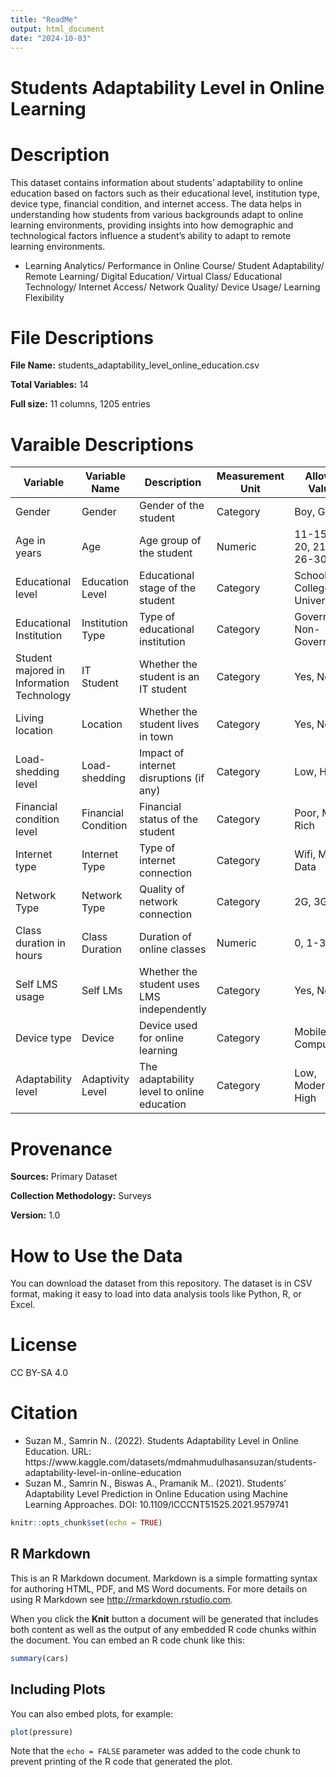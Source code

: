 ---
title: "ReadMe"
output: html_document
date: "2024-10-03"
---

# Students Adaptability Level in Online Learning

# Description
This dataset contains information about students' adaptability to online education based on factors such as their educational level, institution type, device type, financial condition, and internet access. The data helps in understanding how students from various backgrounds adapt to online learning environments, providing insights into how demographic and technological factors influence a student's ability to adapt to remote learning environments.

* Learning Analytics/ Performance in Online Course/ Student Adaptability/ Remote Learning/ Digital Education/ Virtual Class/ Educational Technology/ Internet Access/ Network Quality/ Device Usage/ Learning Flexibility

# File Descriptions
**File Name:** students_adaptability_level_online_education.csv

**Total Variables:** 14

**Full size:** 11 columns, 1205 entries

# Varaible Descriptions

|     Variable                              |     Variable Name               |     Description                  | Measurement Unit  | Allowed Values  |
|-------------------------------------------|---------------------------------|----------------------------------|-------------------|-----------------|
| Gender                                    | Gender                          | Gender of the student            | Category   | Boy, Girl                  |
| Age in years                              | Age                             | Age group of the student         | Numeric    | 11-15, 16-20, 21-25, 26-30 |
| Educational level                         | Education Level                 | Educational stage of the student | Category   | School, College, University|
| Educational Institution                   | Institution Type                | Type of educational institution  | Category   | Government, Non-Government |
| Student majored in Information Technology | IT Student                      | Whether the student is an IT student | Category | Yes, No                  |
| Living location                           | Location                        | Whether the student lives in town| Category    | Yes, No                   |
| Load-shedding level                       | Load-shedding                   | Impact of internet disruptions (if any) | Category | Low, High             |
| Financial condition level                 | Financial Condition             | Financial status of the student  | Category    | Poor, Mid, Rich           |
| Internet type                             | Internet Type                   | Type of internet connection      | Category    | Wifi, Mobile Data         |
| Network Type                              | Network Type                    | Quality of network connection    | Category    | 2G, 3G, 4G                |
| Class duration in hours                   | Class Duration                  | Duration of online classes       | Numeric     | 0, 1-3 , 3-6              |
| Self LMS usage                            | Self LMs                        | Whether the student uses LMS independently     | Category    | Yes, No     |
| Device type                               | Device                          | Device used for online learning  | Category    | Mobile, Tab, Computer     |
| Adaptability level                        | Adaptivity Level                | The adaptability level to online education | Category | Low, Moderate, High |

# Provenance
**Sources:** Primary Dataset

**Collection Methodology:** Surveys

**Version:** 1.0

# How to Use the Data
You can download the dataset from this repository. The dataset is in CSV format, making it easy to load into data analysis tools like Python, R, or Excel.

# License
CC BY-SA 4.0

# Citation
* Suzan M., Samrin N.. (2022). Students Adaptability Level in Online Education. URL: https://www.kaggle.com/datasets/mdmahmudulhasansuzan/students-adaptability-level-in-online-education
* Suzan M., Samrin N., Biswas A., Pramanik M.. (2021). Students' Adaptability Level Prediction in Online Education using Machine Learning Approaches. DOI: 10.1109/ICCCNT51525.2021.9579741


```{r setup, include=FALSE}
knitr::opts_chunk$set(echo = TRUE)
```

## R Markdown

This is an R Markdown document. Markdown is a simple formatting syntax for authoring HTML, PDF, and MS Word documents. For more details on using R Markdown see <http://rmarkdown.rstudio.com>.

When you click the **Knit** button a document will be generated that includes both content as well as the output of any embedded R code chunks within the document. You can embed an R code chunk like this:

```{r cars}
summary(cars)
```

## Including Plots

You can also embed plots, for example:

```{r pressure, echo=FALSE}
plot(pressure)
```

Note that the `echo = FALSE` parameter was added to the code chunk to prevent printing of the R code that generated the plot.
